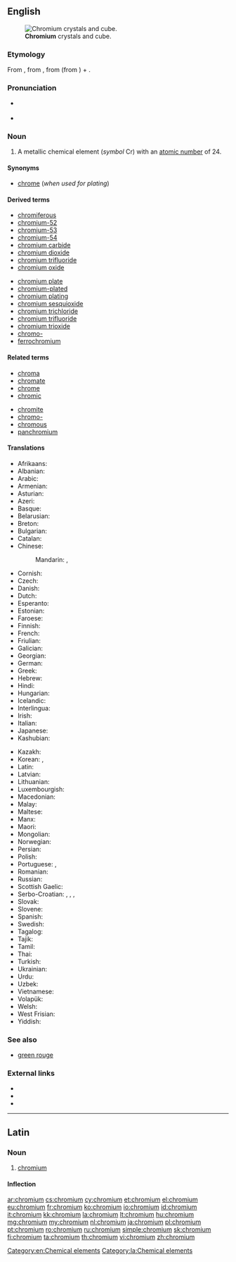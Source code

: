 {{also|Chromium}}
==English==
{{wikipedia}}
{{elements|Cr|vanadium|V|manganese|Mn}}
[[File:Chromium crystals and 1cm3 cube.jpg|thumb|'''Chromium''' crystals and cube.]]

===Etymology===
From {{etyl|NL.|en}}, from {{etyl|fr|en}} {{term|chrome||lang=fr}}, from {{etyl|grc|en}} {{term|χρῶμα|sc=polytonic|tr=khrōma||color|lang=grc}} (from {{etyl|ine-pro|en}} {{term/t|ine-pro|*gʰreu||to grind, rub}}) + {{term|-ium|lang=la}}.

===Pronunciation===
* {{a|US}} {{IPA|/ˈkɹoʊmiəm/}}
* {{audio|en-us-chromium.ogg|Audio (US)|lang=en}}

===Noun===
{{en-noun|~}}

# A metallic chemical element (''symbol'' Cr) with an [[atomic number]] of 24.

====Synonyms====
* [[chrome]] (''when used for plating'')

====Derived terms====
{{der-top}}
* [[chromiferous]]
* [[chromium-52]]
* [[chromium-53]]
* [[chromium-54]]
* [[chromium carbide]]
* [[chromium dioxide]]
* [[chromium trifluoride]]
* [[chromium oxide]]
{{der-mid}}
* [[chromium plate]]
* [[chromium-plated]]
* [[chromium plating]]
* [[chromium sesquioxide]]
* [[chromium trichloride]]
* [[chromium trifluoride]]
* [[chromium trioxide]]
* [[chromo-]]
* [[ferrochromium]]
{{der-bottom}}

====Related terms====
{{rel-top}}
* [[chroma]]
* [[chromate]]
* [[chrome]]
* [[chromic]]
{{rel-mid}}
* [[chromite]]
* [[chromo-]]
* [[chromous]]
* [[panchromium]]
{{rel-bottom}}

====Translations====
{{trans-top|chemical element}}
* Afrikaans: {{t|af|chroom}}
* Albanian: {{t|sq|krom}}
* Arabic: {{t|ar|كروم|m|tr=kruum}}
* Armenian: {{t|hy|քրոմ|tr=k‘rom}}
* Asturian: {{t|ast|cromu|m}}
* Azeri: {{t|az|xrom}}
* Basque: {{t|eu|kromoa}}
* Belarusian: {{t|be|хром|m|tr=xrom}}
* Breton: {{t+|br|krom|m}}
* Bulgarian: {{t+|bg|хром|m|tr=hrom}}
* Catalan: {{t|ca|crom}}
* Chinese:
*: Mandarin: {{t+|cmn|鉻|sc=Hani}}, {{t+|cmn|铬|tr=gè|sc=Hani}}
* Cornish: {{t|kw|cromyum}}
* Czech: {{t+|cs|chrom}}
* Danish: {{t|da|krom}}
* Dutch: {{t+|nl|chroom|n}}
* Esperanto: {{t+|eo|kromo}}
* Estonian: {{t|et|kroom}}
* Faroese: {{t|fo|krom}}
* Finnish: {{t+|fi|kromi}}
* French: {{t+|fr|chrome|m}}
* Friulian: {{t|fur|crom}}
* Galician: {{t+|gl|cromo}}
* Georgian: {{t|ka|ქრომი|tr=k'romi|sc=Geor}}
* German: {{t+|de|Chrom|n}}
* Greek: {{t+|el|χρώμιο|n|tr=chrómio}}
* Hebrew: {{t+|he|כרום|tr=krom}}
* Hindi: {{t|hi|वर्णातु|tr=varnaatu}}
* Hungarian: {{t+|hu|króm}}
* Icelandic: {{t+|is|króm}}
* Interlingua: {{t|ia|chromo}}
* Irish: {{t+|ga|cróimiam|m}}
* Italian: {{t+|it|cromo|m}}
* Japanese: {{t+|ja|クロム|tr=kuromu}}
* Kashubian: {{t|csb|chróm}}
{{trans-mid}}
* Kazakh: {{t|kk|хром|tr=khrom|sc=Cyrl}}
* Korean: {{t+|ko|크롬|tr=keurom|sc=Hang}}, {{t|ko|크로뮴|tr=keuromyum|sc=Hang}}
* Latin: {{t+|la|chrōmium|n}}
* Latvian: {{t|lv|hroms}}
* Lithuanian: {{t+|lt|chromas}}
* Luxembourgish: {{t|lb|Chrom}}
* Macedonian: {{t|mk|хром|m|tr=hrom}}
* Malay: {{t|ms|kromium}}
* Maltese: {{t|mt|kromju}}
* Manx: {{t|gv|cromium}}
* Maori: {{t|mi|koromiama}}
* Mongolian: {{t|mn|хром|tr=khrom|sc=Cyrl}}
* Norwegian: {{t+|no|krom}}
* Persian: {{t+|fa|کروم|tr=korom|sc=fa-Arab}}
* Polish: {{t+|pl|chrom|m}}
* Portuguese: {{t+|pt|cromo|m}}, {{t+|pt|crómio|m}}
* Romanian: {{t+|ro|crom|n}}
* Russian: {{t+|ru|хром|m|tr=xrom}}
* Scottish Gaelic: {{t|gd|cròimiam}}
* Serbo-Croatian: {{t|sh|хром|m|sc=Cyrl}}, {{t|sh|hrom|m}}, {{t|sh|кром|m|sc=Cyrl}}, {{t|sh|krom|m}}
* Slovak: {{t|sk|chróm}}
* Slovene: {{t+|sl|krom}}
* Spanish: {{t+|es|cromo|m}}
* Swedish: {{t+|sv|krom|n}}
* Tagalog: {{t|tl|kromo}}
* Tajik: {{t|tg|хром|tr=hrom|sc=Cyrl}}
* Tamil: {{t|ta|நீலிரும்பு|tr=neelirumbu}}
* Thai: {{t|th|โครเมียม|tr=khrōmiam}}
* Turkish: {{t+|tr|krom}}
* Ukrainian: {{t|uk|хром|m|tr=xrom}}
* Urdu: {{t|ur|کرومیم}}
* Uzbek: {{t|uz|хром|tr=khrom|sc=Cyrl}}
* Vietnamese: {{t|vi|crom}}
* Volapük: {{t+|vo|kromin}}
* Welsh: {{t+|cy|cromiwm}}
* West Frisian: {{t|fy|groom}}
* Yiddish: {{t|yi|קראָומיאַם|tr=krovmiam|sc=Hebr}}
{{trans-bottom}}

===See also===
* [[green rouge]]

===External links===
* {{R:Webster 1913}}
* {{R:Century 1911}}
* {{R:OneLook}}

[[Category:en:Chemical elements]]

----

==Latin==
{{wikipedia|lang=la}}

===Noun===
{{la-noun|chrōmium|chromii|chrōmiī|n|second}}

# [[#English|chromium]]

====Inflection====
{{la-decl-2nd-N|chrōmi}}

[[Category:la:Chemical elements]]

[[ar:chromium]]
[[cs:chromium]]
[[cy:chromium]]
[[et:chromium]]
[[el:chromium]]
[[eu:chromium]]
[[fr:chromium]]
[[ko:chromium]]
[[io:chromium]]
[[id:chromium]]
[[it:chromium]]
[[kk:chromium]]
[[la:chromium]]
[[lt:chromium]]
[[hu:chromium]]
[[mg:chromium]]
[[my:chromium]]
[[nl:chromium]]
[[ja:chromium]]
[[pl:chromium]]
[[pt:chromium]]
[[ro:chromium]]
[[ru:chromium]]
[[simple:chromium]]
[[sk:chromium]]
[[fi:chromium]]
[[ta:chromium]]
[[th:chromium]]
[[vi:chromium]]
[[zh:chromium]]